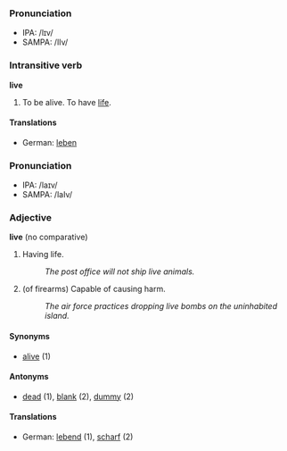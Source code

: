 ===Pronunciation===
*IPA: /lɪv/
*SAMPA: /lIv/

===Intransitive verb===
'''live'''

#To be alive.  To have [[life]].

====Translations====
*German: [[leben]]


===Pronunciation===
*IPA: /laɪv/
*SAMPA: /laIv/

===Adjective===
'''live''' (no comparative)

# Having life.
#: ''The post office will not ship live animals.''
# (of firearms) Capable of causing harm.
#: ''The air force practices dropping live bombs on the uninhabited island.''

====Synonyms====
*[[alive]] (1)

====Antonyms====
*[[dead]] (1), [[blank]] (2), [[dummy]] (2)

====Translations====
*German:  [[lebend]] (1), [[scharf]] (2)